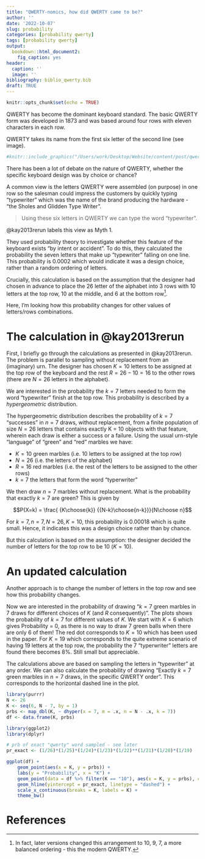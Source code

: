 ```yaml
---
title: "QWERTY-nomics, how did QWERTY came to be?"
author: ''
date: '2022-10-07'
slug: probability
categories: [probability qwerty]
tags: [probability qwerty]
output: 
  bookdown::html_document2: 
    fig_caption: yes
header:
  caption: ''
  image: ''
bibliography: biblio_qwerty.bib  
draft: TRUE
---
```


```r
knitr::opts_chunk$set(echo = TRUE)
```

QWERTY has become the dominant keyboard standard. The basic QWERTY form was developed in 1873 and was based around four rows with eleven characters in each row.

QWERTY takes its name from the first six letter of the second line (see image). 

```r
#knitr::include_graphics("/Users/work/Desktop/Website/content/post/qwerty/keyboard_1280.png")
```

There has been a lot of debate on the nature of QWERTY, whether the specific keyboard design was by choice or chance?

A common view is the letters QWERTY were assembled (on purpose) in one row so the salesman could impress the customers by quickly typing "typewriter" which was the name of the brand producing the hardware - "the Sholes and Glidden Type Writer".

> Using these six letters in QWERTY we can type the word “typewriter”. 

@kay2013rerun labels this view as  Myth 1.

They used probability theory to investigate whether this feature of the keyboard exists "by intent or accident". To do this, they calculated the probability the seven letters that make up "typewriter" falling on one line. This probability is 0.0002 which would indicate it was a design choice, rather than a random ordering of letters. 

Crucially, this calculation is based on the assumption that the designer had chosen in advance to place the 26 letter of the alphabet into 3 rows with 10 letters at the top row, 10 at the middle, and 6 at the bottom row[^1].

[^1]: In fact, later versions changed this arrangement to 10, 9, 7, a more balanced ordering - this the modern QWERTY.

Here, I’m looking how this probability changes for other values of letters/rows combinations.

# The calculation in @kay2013rerun
First, I briefly go through the calculations as presented in @kay2013rerun. The problem is parallel to sampling without replacement from an (imaginary) urn. The designer has chosen $K=10$ letters to be assigned at the top row of the keyboard and the rest $R=26-10=16$ to the other rows (there are $N=26$ letters in the alphabet).

We are interested in the probability the $k=7$ letters needed to form the word "typewriter" finish at the top row. This probability is described by a *hypergeometric* distribution. 

The hypergeometric distribution describes the probability of $k=7$ "successes" in $n=7$ draws, without replacement, from a finite population of size $N = 26$ letters that contains exactly K = 10 objects with that feature, wherein each draw is either a success or a failure. Using the usual urn-style "language" of "green" and "red" marbles we have: 

 - $K = 10$ green marbles (i.e. 10 letters to be assigned at the top row)
 - $N = 26$ (i.e. the letters of the alphabet)
 - $R = 16$ red marbles (i.e. the rest of the letters to be assigned to the other rows)
 - $k = 7$ the letters that form the word "typerwriter"

We then draw $n = 7$ marbles without replacement. What is the probability that exactly $k=7$ are green? This is given by

$$P(X=k) = \frac{ {K\choose{k}} {{N-k}\choose{n-k}}}{N\choose n}$$

For $k=7, n=7, N=26, K= 10$, this probability is 0.00018 which is quite small. Hence, it indicates this was a design choice rather than by chance. 

But this calculation is based on the assumption: the designer decided the number of letters for the top row to be 10 ($K=10$). 

# An updated calculation 
Another approach is to change the number of letters in the top row and see how this probability changes. 

Now we are interested in the probability of drawing "$k=7$ green marbles in 7 draws for different choices of $K$ (and $R$ consequently)". The plots shows the probability of $k=7$ for different values of $K$. We start with $K = 6$ which gives Probability = 0, as there is no way to draw 7 green balls when there are only 6 of them! The red dot corresponds to $K=10$ which has been used in the paper. For $K=19$ which corresponds to the quite extreme scenario of having 19 letters at the top row, the probability the 7 "typerwriter" letters are found there becomes 8%. Still small but appreciable.   

The calculations above are based on sampling the letters in "typewriter" at any order. We can also calculate the probability of drawing "Exactly $k=7$ green marbles in $n=7$ draws, in the specific QWERTY order”. This corresponds to the horizontal dashed line in the plot.

```r
library(purrr)
N <- 26
K <- seq(6, N - 7, by = 1)
prbs <- map_dbl(K, ~ dhyper(x = 7, m = .x, n = N - .x, k = 7))
df <- data.frame(K, prbs)
```

```r
library(ggplot2)
library(dplyr)

# prb of exact "qwerty" word sampled - see later 
pr_exact <- (1/26)*(1/25)*(1/24)*(1/23)*(1/22)**(1/21)*(1/20)*(1/19)

ggplot(df) +
    geom_point(aes(x = K, y = prbs)) +
    labs(y = "Probability", x = "K") +
    geom_point(data = df %>% filter(K == "10"), aes(x = K, y = prbs), col = 'red') +
    geom_hline(yintercept = pr_exact, linetype = "dashed") +
    scale_x_continuous(breaks = K, labels = K) +
    theme_bw()
```


# References








